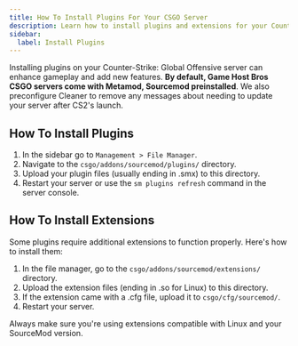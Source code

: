 ```yaml
---
title: How To Install Plugins For Your CSGO Server
description: Learn how to install plugins and extensions for your Counter-Strike Global Offensive server
sidebar:
  label: Install Plugins
---
```


Installing plugins on your Counter-Strike: Global Offensive server can enhance gameplay and add new features. **By default, Game Host Bros CSGO servers come with Metamod, Sourcemod preinstalled**. We also preconfigure Cleaner to remove any messages about needing to update your server after CS2's launch. 

## How To Install Plugins

1. In the sidebar go to `Management > File Manager`.
2. Navigate to the `csgo/addons/sourcemod/plugins/` directory.
3. Upload your plugin files (usually ending in .smx) to this directory.
4. Restart your server or use the `sm plugins refresh` command in the server console.

## How To Install Extensions

Some plugins require additional extensions to function properly. Here's how to install them:

1. In the file manager, go to the `csgo/addons/sourcemod/extensions/` directory.
2. Upload the extension files (ending in .so for Linux) to this directory.
3. If the extension came with a .cfg file, upload it to `csgo/cfg/sourcemod/`.
4. Restart your server.

Always make sure you're using extensions compatible with Linux and your SourceMod version.
